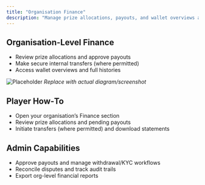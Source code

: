 ```yaml
---
title: "Organisation Finance"
description: "Manage prize allocations, payouts, and wallet overviews at the organisation level."
---
```


## Organisation-Level Finance

- Review prize allocations and approve payouts
- Make secure internal transfers (where permitted)
- Access wallet overviews and full histories

<img src="/images/screenshots/org-finance.png" alt="Placeholder" /> _Replace with actual diagram/screenshot_

## Player How‑To

- Open your organisation’s Finance section
- Review prize allocations and pending payouts
- Initiate transfers (where permitted) and download statements

## Admin Capabilities

- Approve payouts and manage withdrawal/KYC workflows
- Reconcile disputes and track audit trails
- Export org-level financial reports